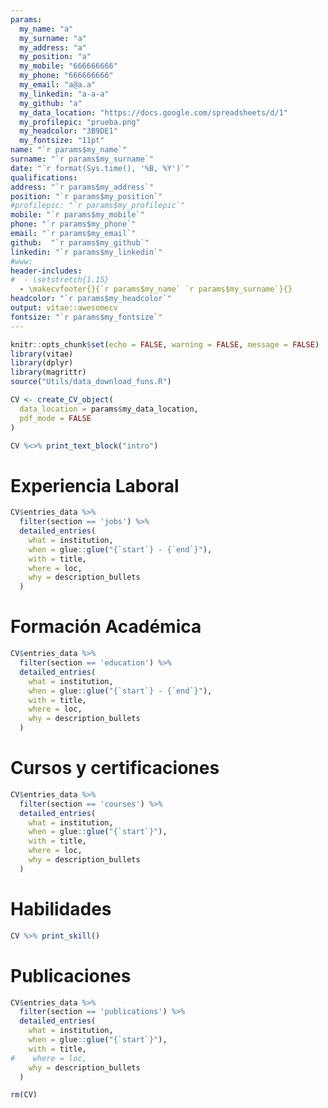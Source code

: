 ---
params:
  my_name: "a"
  my_surname: "a"
  my_address: "a"
  my_position: "a"
  my_mobile: "666666666"
  my_phone: "666666666"
  my_email: "a@a.a"
  my_linkedin: "a-a-a"
  my_github: "a"
  my_data_location: "https://docs.google.com/spreadsheets/d/1"
  my_profilepic: "prueba.png"
  my_headcolor: "3B9DE1"
  my_fontsize: "11pt"
name: "`r params$my_name`"
surname: "`r params$my_surname`"
date: "`r format(Sys.time(), '%B, %Y')`"
qualifications:
address: "`r params$my_address`"
position: "`r params$my_position`"
#profilepic: "`r params$my_profilepic`"
mobile: "`r params$my_mobile`"
phone: "`r params$my_phone`"
email: "`r params$my_email`"
github:  "`r params$my_github`"
linkedin: "`r params$my_linkedin`"
#www: 
header-includes:
#  - \setstretch{1.15}
  - \makecvfooter{}{`r params$my_name` `r params$my_surname`}{}
headcolor: "`r params$my_headcolor`"
output: vitae::awesomecv
fontsize: "`r params$my_fontsize`"
---


```{r setup, include=FALSE}
knitr::opts_chunk$set(echo = FALSE, warning = FALSE, message = FALSE)
library(vitae)
library(dplyr)
library(magrittr)
source("Utils/data_download_funs.R")

CV <- create_CV_object(
  data_location = params$my_data_location,  
  pdf_mode = FALSE
)
```

\vspace{2.0mm}

```{r, results='asis'}
CV %<>% print_text_block("intro") 
```


\vspace{2.0mm}

# Experiencia Laboral

```{r}
CV$entries_data %>% 
  filter(section == 'jobs') %>% 
  detailed_entries(
    what = institution,
    when = glue::glue("{`start`} - {`end`}"),
    with = title,
    where = loc,
    why = description_bullets
  )
```


# Formación Académica

```{r}
CV$entries_data %>% 
  filter(section == 'education') %>% 
  detailed_entries(
    what = institution,
    when = glue::glue("{`start`} - {`end`}"),
    with = title,
    where = loc,
    why = description_bullets
  )
```


# Cursos y certificaciones

\setstretch{1.15}

```{r}
CV$entries_data %>% 
  filter(section == 'courses') %>% 
  detailed_entries(
    what = institution,
    when = glue::glue("{`start`}"),
    with = title,
    where = loc,
    why = description_bullets
  )
```

# Habilidades

```{r, results='asis'}
CV %>% print_skill()
```

# Publicaciones
```{r}
CV$entries_data %>% 
  filter(section == 'publications') %>% 
  detailed_entries(
    what = institution,
    when = glue::glue("{`start`}"),
    with = title,
#    where = loc,
    why = description_bullets
  )
```


```{r}
rm(CV)
```